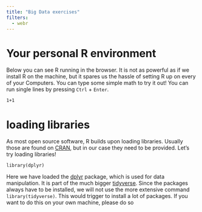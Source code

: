 ```yaml
---
title: "Big Data exercises"
filters: 
  - webr
---
```


# Your personal R environment

Below you can see R running in the browser. 
It is not as powerful as if we install R on the machine, but it spares us the hassle of setting R up on every of your Computers.
You can type some simple math to try it out!
You can run single lines by pressing `Ctrl` + `Enter`.

```webr-r
1+1
```

# loading libraries

As most open source software, R builds upon loading libraries. 
Usually those are found on [CRAN](https://cran.r-project.org/), but in our case they need to be provided.
Let's try loading libraries!

```webr-r
library(dplyr)
```

Here we have loaded the [dplyr](https://dplyr.tidyverse.org/) package, which is used for data manipulation.
It is part of the much bigger [tidyverse](https://www.tidyverse.org/).
Since the packages always have to be installed, we will not use the more extensive command `library(tidyverse)`.
This would trigger to install a lot of packages.
If you want to do this on your own machine, please do so



